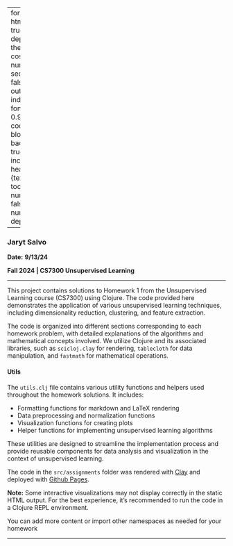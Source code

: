 
---
format:
  html: {toc: true, toc-depth: 3, theme: cosmo, number-sections: false, output-file: index.html}
fontsize: 0.9em
code-block-background: true
include-in-header: {text: '<link rel = "icon" href = "data:," />'}
toc-title-numbers: false
number-depth: 0

---
<style></style><style>.printedClojure .sourceCode {
  background-color: transparent;
  border-style: none;
}
</style><style>.clay-limit-image-width .clay-image {max-width: 100%}
.clay-side-by-side .sourceCode {margin: 0}
.clay-side-by-side {margin: 1em 0}
</style>
<script src="index_files/md-default0.js" type="text/javascript"></script><script src="index_files/md-default1.js" type="text/javascript"></script>


### Jaryt Salvo
**Date:** **9/13/24**

**Fall 2024 | CS7300 Unsupervised Learning**

*************

This project contains solutions to Homework 1 from the Unsupervised Learning course (CS7300) using Clojure. The code provided here demonstrates the application of various unsupervised learning techniques, including dimensionality reduction, clustering, and feature extraction.

The code is organized into different sections corresponding to each homework problem, with detailed explanations of the algorithms and mathematical concepts involved. We utilize Clojure and its associated libraries, such as `scicloj.clay` for rendering, `tablecloth` for data manipulation, and `fastmath` for mathematical operations.

#### Utils

The `utils.clj` file contains various utility functions and helpers used throughout the homework solutions. It includes:

- Formatting functions for markdown and LaTeX rendering
- Data preprocessing and normalization functions
- Visualization functions for creating plots
- Helper functions for implementing unsupervised learning algorithms

These utilities are designed to streamline the implementation process and provide reusable components for data analysis and visualization in the context of unsupervised learning.

The code in the `src/assignments` folder was rendered with [Clay](https://scicloj.github.io/clay/) and deployed with [Github Pages](https://pages.github.com/).

**Note:** Some interactive visualizations may not display correctly in the static HTML output. For the best experience, it's recommended to run the code in a Clojure REPL environment.

You can add more content or import other namespaces as needed for your homework


```{=html}
<div style="background-color:grey;height:2px;width:100%;"></div>
```



```{=html}
<div></div>
```
